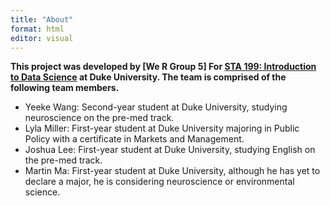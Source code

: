```yaml
---
title: "About"
format: html
editor: visual
---
```


**This project was developed by \[We R Group 5\] For [STA 199: Introduction to Data Science](https://sta199-s23-2.github.io/) at Duke University. The team is comprised of the following team members.**

-   Yeeke Wang: Second-year student at Duke University, studying neuroscience on the pre-med track.
-   Lyla Miller: First-year student at Duke University majoring in Public Policy with a certificate in Markets and Management.
-   Joshua Lee: First-year student at Duke University, studying English on the pre-med track.
-   Martin Ma: First-year student at Duke University, although he has yet to declare a major, he is considering neuroscience or environmental science.
